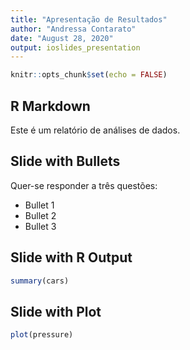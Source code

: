 ```yaml
---
title: "Apresentação de Resultados"
author: "Andressa Contarato"
date: "August 28, 2020"
output: ioslides_presentation
---
```


```r
knitr::opts_chunk$set(echo = FALSE)
```

## R Markdown

Este é um relatório de análises de dados.

## Slide with Bullets

Quer-se responder a três questões:

- Bullet 1
- Bullet 2
- Bullet 3

## Slide with R Output

```r
summary(cars)
```

## Slide with Plot

```r
plot(pressure)
```

